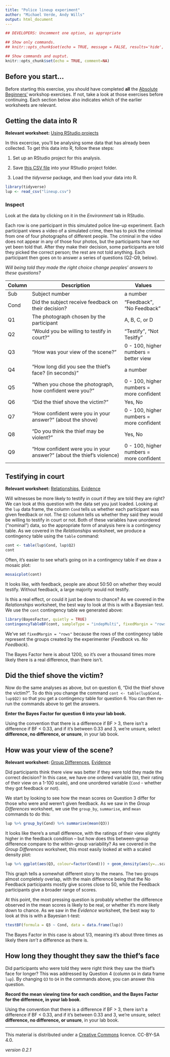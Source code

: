 ```yaml
---
title: "Police lineup experiment"
author: "Michael Verde, Andy Wills"
output: html_document
---
```


```r
## DEVELOPERS: Uncomment one option, as appropriate

## Show only commands.
## knitr::opts_chunk$set(echo = TRUE, message = FALSE, results='hide', fig.keep = 'none', comment=NA)

## Show commands and ouptut.
knitr::opts_chunk$set(echo = TRUE, comment=NA)
```

## Before you start...
Before starting this exercise, you should have completed **all** the [Absolute Beginners'](index.html) workshop exercises. If not, take a look at those exercises before continuing. Each section below also indicates which of the earlier worksheets are relevant.

## Getting the data into R
**Relevant worksheet:** [Using RStudio projects](using-projects.html)

In this excercise, you'll be analysing some data that has already been collected. To get this data into R, follow these steps:

1. Set up an RStudio project for this analysis. 

2. Save [this CSV file](data/lineup.csv) into your RStudio project folder.

5. Load the _tidyverse_ package, and then load your data into R.

```r
library(tidyverse)
lup <- read_csv("lineup.csv")
```

### Inspect
Look at the data by clicking on it in the _Environment_ tab in RStudio. 

Each row is one participant in this simulated police line-up experiment. Each participant views a video of a simulated crime, then has to pick the criminal from one of four photographs of different people. The criminal in the video does not appear in any of those four photos, but the participants have not yet been told that. After they make their decision, some participants are told they picked the correct person; the rest are not told anything. Each participant then goes on to answer a series of questions (Q2-Q9, below). 

_Will being told they made the right choice change peoples' answers to these questions?_

| Column    | Description                             | Values             |
| --------- | --------------------------------------- | ------------------ |
| Sub       | Subject number                          | a number                   |
| Cond      | Did the subject receive feedback on their decision? | "Feedback", "No Feedback" |
| Q1        | The photograph chosen by the participant | A, B, C, or D     |
| Q2        | "Would you be willing to testify in court?" | "Testify", "Not Tesitfy"        |
| Q3        | "How was your view of the scene?"       | 0 - 100, higher numbers = better view |
| Q4        | "How long did you see the thief's face? (in seconds)" |  a number    |
| Q5        | "When you chose the photograph, how confident were you?" | 0 - 100, higher numbers = more confident |
| Q6        | "Did the thief shove the victim?"   | Yes, No   |
| Q7        | "How confident were you in your answer?" (about the shove) | 0 - 100, higher numbers = more confident |
| Q8        | "Do you think the thief may be violent?"   | Yes, No   |
| Q9        | "How confident were you in your answer?" (about the thief's violence) | 0 - 100, higher numbers = more confident |

## Testifying in court

**Relevant worksheet:** [Relationships](chi.html), [Evidence](evidence.html)

Will witnesses be more likely to testify in court if they are told they are right? We can look at this question with the data set you just loaded. Looking at the `lup` data frame, the column `Cond` tells us whether each participant was given feedback or not. The `Q2` column tells us whether they said they would be willing to testify in court or not. Both of these variables have unordered ("nominal") data, so the appropriate form of analysis here is a contingency table. As we covered in the _Relationships_ worksheet, we produce a contingency table using the `table` command:

```r
cont <- table(lup$Cond, lup$Q2)
cont
```

Often, it's easier to see what's going on in a contingency table if we draw a mosaic plot:

```r
mosaicplot(cont)
```

It looks like, with feedback, people are about 50:50 on whether they would testify. Without feedback, a large majority would not testify.

Is this a real effect, or could it just be down to chance? As we covered in the _Relationships_ worksheet, the best way to look at this is with a Bayesian test. We use the `cont` contingency table we generated above:

```R
library(BayesFactor, quietly = TRUE)
contingencyTableBF(cont, sampleType = "indepMulti", fixedMargin = "rows" )
```

We've set `fixedMargin = "rows"` because the rows of the contingency table represent the groups created by the experimenter (_Feedback_ vs. _No Feedback_). 

The Bayes Factor here is about 1200, so it's over a thousand times more likely there is a real difference, than there isn't. 

## Did the thief shove the victim?

Now do the same analyses as above, but on question 6, "Did the thief shove the victim?". To do this you change the command `cont <- table(lup$Cond, lup$Q2)` so that you get a contingency table for question 6. You can then re-run the commands above to get the answers. 

**Enter the Bayes Factor for question 6 into your lab book.**

Using the convention that there is a difference if BF > 3, there isn't a difference if BF < 0.33, and if it's between 0.33 and 3, we're unsure, select **difference, no difference, or unsure**, in your lab book.

## How was your view of the scene?

**Relevant worksheet:** [Group Differences](group-differences.html), [Evidence](evidence.html)

Did participants think there view was better if they were told they made the correct decision? In this case, we have one ordered variable (`Q3`, their rating of their view on a 1-100 scale), and one unordered variable (`Cond` - whether they got feedback or not). 

We start by looking to see how the mean scores on Question 3 differ for those who were and weren't given feedback. As we saw in the _Group Differences_ worksheet, we use the `group_by`,  `summarise`, and `mean` commands to do this:

```r
lup %>% group_by(Cond) %>% summarise(mean(Q3))
```

It looks like there's a small difference, with the ratings of their view slightly higher in the feedback condition -- but how does this between-group difference compare to the within-group variability? As we covered in the _Group Differences_ worksheet, this most easily looked at with a scaled density plot:

```r
lup %>% ggplot(aes(Q3, colour=factor(Cond))) + geom_density(aes(y=..scaled..)) 
```

This graph tells a somewhat different story to the means. The two groups almost completely overlap, with the main difference being that the No Feedback participants mostly give scores close to 50, while the Feedback participants give a broader range of scores. 

At this point, the most pressing question is probably whether the difference observed in the mean scores is likely to be real, or whether it's more likely down to chance. As we saw in the _Evidence_ worksheet, the best way to look at this is with a Bayesian t-test:

```r
ttestBF(formula = Q3 ~ Cond, data = data.frame(lup))
```

The Bayes Factor in this case is about 1/3, meaning it's about three times as likely there _isn't_ a difference as there is. 

## How long they thought they saw the thief's face

Did participants who were told they were right think they saw the thief's face for longer? This was addressed by Question 4 (column `Q4` in data frame `lup`). By changing `Q3` to `Q4` in the commands above, you can answer this question. 

**Record the mean viewing time for each condition, and the Bayes Factor for the difference, in your lab book**.

Using the convention that there is a difference if BF > 3, there isn't a difference if BF < 0.33, and if it's between 0.33 and 3, we're unsure, select **difference, no difference, or unsure**, in your lab book.

___

This material is distributed under a [Creative Commons](https://creativecommons.org/) licence. CC-BY-SA 4.0. 

_version 0.2.1_